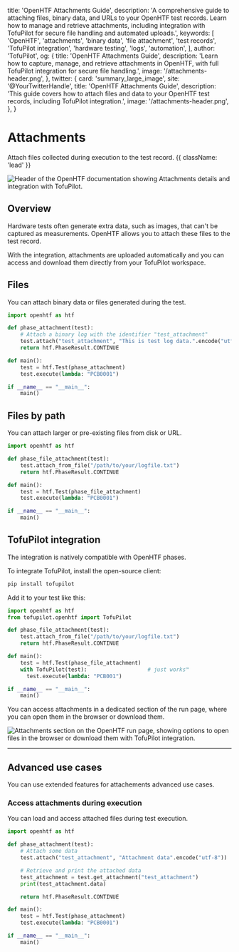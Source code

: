   title: 'OpenHTF Attachments Guide',
  description:
    'A comprehensive guide to attaching files, binary data, and URLs to your OpenHTF test records. Learn how to manage and retrieve attachments, including integration with TofuPilot for secure file handling and automated uploads.',
  keywords: [
    'OpenHTF',
    'attachments',
    'binary data',
    'file attachment',
    'test records',
    'TofuPilot integration',
    'hardware testing',
    'logs',
    'automation',
  ],
  author: 'TofuPilot',
  og: {
    title: 'OpenHTF Attachments Guide',
    description:
      'Learn how to capture, manage, and retrieve attachments in OpenHTF, with full TofuPilot integration for secure file handling.',
    image: '/attachments-header.png',
  },
  twitter: {
    card: 'summary_large_image',
    site: '@YourTwitterHandle',
    title: 'OpenHTF Attachments Guide',
    description:
      'This guide covers how to attach files and data to your OpenHTF test records, including TofuPilot integration.',
    image: '/attachments-header.png',
  },
}

# Attachments

Attach files collected during execution to the test record. {{ className: 'lead' }}

<Image
  src="/attachments-header.png"
  alt="Header of the OpenHTF documentation showing Attachments details and integration with TofuPilot."
/>

## Overview

Hardware tests often generate extra data, such as images, that can't be captured as measurements. OpenHTF allows you to attach these files to the test record.

With the <TofuPilotLink utmMedium="attachments-overview"/> integration, attachments are uploaded automatically and you can access and download them directly from your TofuPilot workspace.

## Files

You can attach binary data or files generated during the test.

```python {{ title: 'main.py' }}
import openhtf as htf

def phase_attachment(test):
    # Attach a binary log with the identifier "test_attachment"
    test.attach("test_attachment", "This is test log data.".encode("utf-8"))
    return htf.PhaseResult.CONTINUE

def main():
    test = htf.Test(phase_attachment)
    test.execute(lambda: "PCB0001")

if __name__ == "__main__":
    main()
```

## Files by path

You can attach larger or pre-existing files from disk or URL.

```python {{ title: 'main.py' }}
import openhtf as htf

def phase_file_attachment(test):
    test.attach_from_file("/path/to/your/logfile.txt")
    return htf.PhaseResult.CONTINUE

def main():
    test = htf.Test(phase_file_attachment)
    test.execute(lambda: "PCB0001")

if __name__ == "__main__":
    main()
```

## TofuPilot integration

The <TofuPilotLink utmMedium="phases-integration" /> integration is natively compatible with OpenHTF phases.

To integrate TofuPilot, install the open-source client:

```sh
pip install tofupilot
```

Add it to your test like this:

```python {{ title: 'main.py' }}
import openhtf as htf
from tofupilot.openhtf import TofuPilot

def phase_file_attachment(test):
    test.attach_from_file("/path/to/your/logfile.txt")
    return htf.PhaseResult.CONTINUE

def main():
    test = htf.Test(phase_file_attachment)
    with TofuPilot(test):                   # just works™️
      test.execute(lambda: "PCB001")

if __name__ == "__main__":
    main()
```

You can access attachments in a dedicated section of the run page, where you can open them in the browser or download them.

<Image
  src="/attachments-page-run.png"
  alt="Attachments section on the OpenHTF run page, showing options to open files in the browser or download them with TofuPilot integration."
/>

---

## Advanced use cases

You can use extended features for attachements advanced use cases.

### Access attachments during execution

You can load and access attached files during test execution.

```python {{ title: 'main.py' }}
import openhtf as htf

def phase_attachment(test):
    # Attach some data
    test.attach("test_attachment", "Attachment data".encode("utf-8"))

    # Retrieve and print the attached data
    test_attachment = test.get_attachment("test_attachment")
    print(test_attachment.data)

    return htf.PhaseResult.CONTINUE

def main():
    test = htf.Test(phase_attachment)
    test.execute(lambda: "PCB0001")

if __name__ == "__main__":
    main()
```
